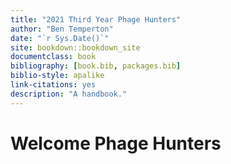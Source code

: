 ```yaml
--- 
title: "2021 Third Year Phage Hunters"
author: "Ben Temperton"
date: "`r Sys.Date()`"
site: bookdown::bookdown_site
documentclass: book
bibliography: [book.bib, packages.bib]
biblio-style: apalike
link-citations: yes
description: "A handbook."
---
```


# Welcome Phage Hunters

